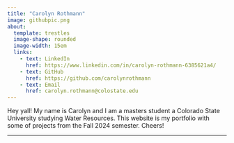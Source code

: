 ```yaml
---
title: "Carolyn Rothmann"
image: githubpic.png
about: 
  template: trestles
  image-shape: rounded
  image-width: 15em
  links:
    - text: LinkedIn
      href: https://www.linkedin.com/in/carolyn-rothmann-6385621a4/
    - text: GitHub
      href: https://github.com/carolynrothmann
    - text: Email
      href: carolyn.rothmann@colostate.edu 
---
```


Hey yall! My name is Carolyn and I am a masters student a Colorado State University studying Water Resources. This website is my portfolio with some of projects from the Fall 2024 semester. Cheers! 

---

